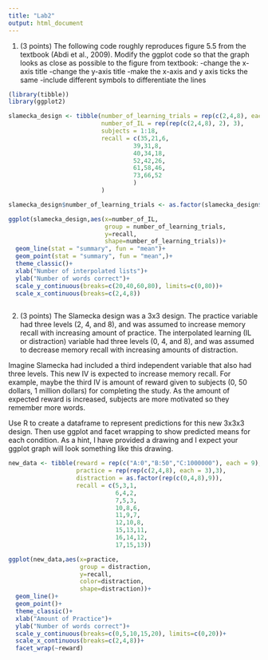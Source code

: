 ```yaml
---
title: "Lab2"
output: html_document
---
```

1. (3 points) The following code roughly reproduces figure 5.5 from the textbook (Abdi et al., 2009). Modify the ggplot code so that the graph looks as close as possible to the figure from textbook:
-change the x-axis title
-change the y-axis title
-make the x-axis and y axis ticks the same
-include different symbols to differentiate the lines
```r

(library(tibble))
library(ggplot2)

slamecka_design <- tibble(number_of_learning_trials = rep(c(2,4,8), each=6),
                          number_of_IL = rep(rep(c(2,4,8), 2), 3),
                          subjects = 1:18,
                          recall = c(35,21,6,
                                   39,31,8,
                                   40,34,18,
                                   52,42,26,
                                   61,58,46,
                                   73,66,52
                                   )
                          )

slamecka_design$number_of_learning_trials <- as.factor(slamecka_design$number_of_learning_trials)

ggplot(slamecka_design,aes(x=number_of_IL,
                           group = number_of_learning_trials,
                           y=recall,
                           shape=number_of_learning_trials))+
  geom_line(stat = "summary", fun = "mean")+
  geom_point(stat = "summary", fun = "mean",)+
  theme_classic()+
  xlab("Number of interpolated lists")+
  ylab("Number of words correct")+
  scale_y_continuous(breaks=c(20,40,60,80), limits=c(0,80))+
  scale_x_continuous(breaks=c(2,4,8))
  
```

2. (3 points) The Slamecka design was a 3x3 design. The practice variable had three levels (2, 4, and 8), and was assumed to increase memory recall with increasing amount of practice. The interpolated learning (IL or distraction) variable had three levels (0, 4, and 8), and was assumed to decrease memory recall with increasing amounts of distraction.

Imagine Slamecka had included a third independent variable that also had three levels. This new IV is expected to increase memory recall. For example, maybe the third IV is amount of reward given to subjects (0, 50 dollars, 1 million dollars) for completing the study. As the amount of expected reward is increased, subjects are more motivated so they remember more words.

Use R to create a dataframe to represent predictions for this new 3x3x3 design. Then use ggplot and facet wrapping to show predicted means for each condition. As a hint, I have provided a drawing and I expect your ggplot graph will look something like this drawing.

```r

new_data <- tibble(reward = rep(c("A:0","B:50","C:1000000"), each = 9),
                   practice = rep(rep(c(2,4,8), each = 3),3),
                   distraction = as.factor(rep(c(0,4,8),9)),
                   recall = c(5,3,1,
                              6,4,2,
                              7,5,3,
                              10,8,6,
                              11,9,7,
                              12,10,8,
                              15,13,11,
                              16,14,12,
                              17,15,13)) 

ggplot(new_data,aes(x=practice,
                    group = distraction,
                    y=recall,
                    color=distraction,
                    shape=distraction))+
  geom_line()+
  geom_point()+
  theme_classic()+
  xlab("Amount of Practice")+
  ylab("Number of words correct")+
  scale_y_continuous(breaks=c(0,5,10,15,20), limits=c(0,20))+
  scale_x_continuous(breaks=c(2,4,8))+
  facet_wrap(~reward)

```

